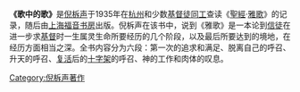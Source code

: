 {{Unreferenced |time=2009-03-08T09:58:00+00:00 }}
'''《歌中的歌》'''是[[倪柝声|倪柝声]]于1935年在[[杭州|杭州]]和少数[[基督徒|基督徒]][[同工|同工]]查读《[[聖經|聖經]]·[[雅歌|雅歌]]》的记录，随后由[[上海福音书房|上海福音书房]]出版。倪柝声在该书中，说到《雅歌》是一本论到[[信徒|信徒]]在进一步求[[基督|基督]]时一生属灵生命所要经历的几个阶段，以及最后所要达到的境地，在经历方面相当之深。全书内容分为六段：第一次的追求和满足、脱离自己的呼召、升天的呼召、[[复活|复活]]后的[[十字架|十字架]]的呼召、神的工作和肉体的叹息。
{{小作品}}
[[Category:倪柝声著作|Category:倪柝声著作]]